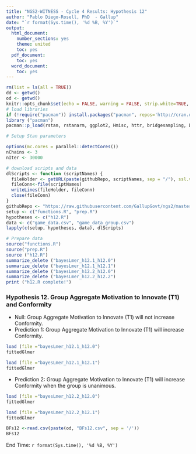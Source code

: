 ---
title: "NGS2-WITNESS - Cycle 4 Results: Hypothesis 12"
author: "Pablo Diego-Rosell, PhD  - Gallup"
date: "`r format(Sys.time(), '%d %B, %Y')`"
output:
  html_document:
    number_sections: yes
    theme: united
    toc: yes
  pdf_document:
    toc: yes
  word_document:
    toc: yes
---

```{r setup, include=FALSE}
rm(list = ls(all = TRUE))
dd <- getwd()
od <- getwd()
knitr::opts_chunk$set(echo = FALSE, warning = FALSE, strip.white=TRUE, tidy=TRUE)
# load libraries
if (!require("pacman")) install.packages("pacman", repos='http://cran.us.r-project.org')
library ("pacman")
pacman::p_load(rstan, rstanarm, ggplot2, Hmisc, httr, bridgesampling, DT, dplyr, bayesplot, knitr, lme4, RCurl, formatR, caret, pROC, formatR, foreach, doParallel, forcats, tidyr, car)

# Setup Stan parameters

options(mc.cores = parallel::detectCores())
nChains <- 3
nIter <- 30000

# download scripts and data
dlScripts <- function (scriptNames) {
  fileHolder <- getURL(paste(githubRepo, scriptNames, sep = "/"), ssl.verifypeer = FALSE)
  fileConn<-file(scriptNames)
  writeLines(fileHolder, fileConn)
  close(fileConn)
}
githubRepo <- "https://raw.githubusercontent.com/GallupGovt/ngs2/master/cycle4/Boomtown/Analysis"
setup <- c("functions.R", "prep.R")
hypotheses <- c("h12.R")
data <- c("game_data.csv", "game_data_group.csv")
lapply(c(setup, hypotheses, data), dlScripts)

# Prepare data
source("functions.R")
source("prep.R")
source ("h12.R")
summarize_delete ("bayesLmer_h12.1_h12.0")
summarize_delete ("bayesLmer_h12.1_h12.1")
summarize_delete ("bayesLmer_h12.2_h12.0")
summarize_delete ("bayesLmer_h12.2_h12.2")
print ("h12.R complete!")
```
### Hypothesis 12. Group Aggregate Motivation to Innovate (T1) and Conformity

- Null: Group Aggregate Motivation to Innovate (T1) will not increase Conformity.
- Prediction 1: Group Aggregate Motivation to Innovate (T1) will increase Conformity.

```{r }
load (file ="bayesLmer_h12.1_h12.0")
fittedGlmer
```
```{r }
load (file ="bayesLmer_h12.1_h12.1")
fittedGlmer
```

- Prediction 2: Group Aggregate Motivation to Innovate (T1) will increase Conformity when the group is unanimous. 

```{r }
load (file ="bayesLmer_h12.2_h12.0")
fittedGlmer
```
```{r }
load (file ="bayesLmer_h12.2_h12.1")
fittedGlmer
```

```{r h12BFs}
BFs12 <-read.csv(paste(od, "BFs12.csv", sep = '/'))                      
BFs12
```

End Time: `r format(Sys.time(), '%d %B, %Y')`

<br />
<br />
<br />